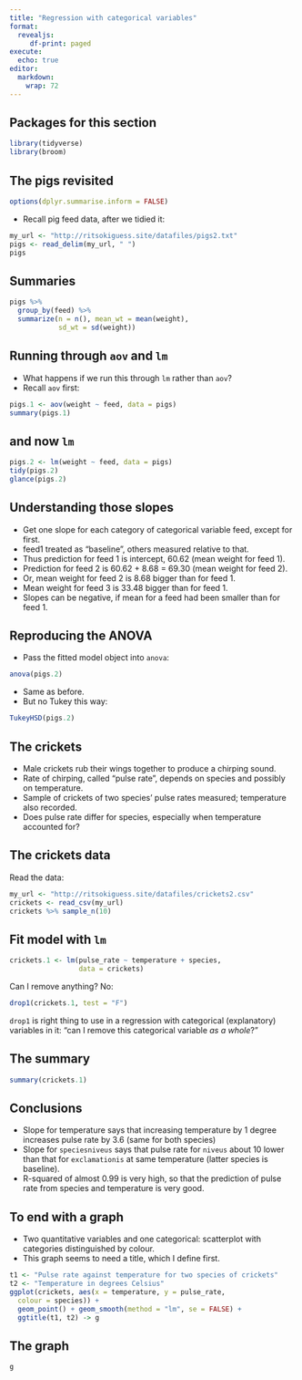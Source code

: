 ```yaml
---
title: "Regression with categorical variables"
format: 
  revealjs:
     df-print: paged
execute:
  echo: true
editor: 
  markdown: 
    wrap: 72
---
```



## Packages for this section

```r
library(tidyverse)
library(broom)
```


## The pigs revisited

```r
options(dplyr.summarise.inform = FALSE)
```

- Recall pig feed data, after we tidied it: 

```r
my_url <- "http://ritsokiguess.site/datafiles/pigs2.txt"
pigs <- read_delim(my_url, " ")
pigs 
```

## Summaries

```r
pigs %>%
  group_by(feed) %>%
  summarize(n = n(), mean_wt = mean(weight), 
            sd_wt = sd(weight))
```

## Running through `aov` and `lm`
- What happens if we run this through `lm` rather than `aov`? 
- Recall `aov` first: 

```r
pigs.1 <- aov(weight ~ feed, data = pigs)
summary(pigs.1)
```

## and now `lm`

\footnotesize
```r
pigs.2 <- lm(weight ~ feed, data = pigs)
tidy(pigs.2)
glance(pigs.2)
```
\normalsize

## Understanding those slopes {.scrollable}
- Get one slope for each category of categorical variable feed, except
for first.
- feed1 treated as “baseline”, others measured relative to that.
- Thus prediction for feed 1 is intercept, 60.62 (mean weight for feed 1).
- Prediction for feed 2 is 60.62 + 8.68 = 69.30 (mean weight for feed 2).
- Or, mean weight for feed 2 is 8.68 bigger than for feed 1.
- Mean weight for feed 3 is 33.48 bigger than for feed 1.
- Slopes can be negative, if mean for a feed had been smaller than for
feed 1.

## Reproducing the ANOVA
- Pass the fitted model object into `anova`:

\footnotesize
```r
anova(pigs.2)
```
\normalsize

- Same as before.
- But no Tukey this way:

\footnotesize
```r
TukeyHSD(pigs.2)
```
\normalsize

## The crickets
- Male crickets rub their wings together to produce a chirping sound.
- Rate of chirping, called “pulse rate”, depends on species and possibly
on temperature.
- Sample of crickets of two species’ pulse rates measured; temperature
also recorded.
- Does pulse rate differ for species, especially when temperature
accounted for?

## The crickets data
Read the data:

```r
my_url <- "http://ritsokiguess.site/datafiles/crickets2.csv"
crickets <- read_csv(my_url)
crickets %>% sample_n(10)
```

## Fit model with `lm` 

```r
crickets.1 <- lm(pulse_rate ~ temperature + species, 
                 data = crickets)
```

Can I remove anything? No:

```r
drop1(crickets.1, test = "F") 
```

`drop1` is right thing to use in a regression with categorical (explanatory) variables in it: "can I remove this categorical variable *as a whole*?"

## The summary 

```r
summary(crickets.1)
```

## Conclusions

 - Slope for temperature says that increasing temperature by 1 degree
increases pulse rate by 3.6 (same for both species)
- Slope for `speciesniveus` says that pulse rate for `niveus` about 10
lower than that for `exclamationis` at same temperature (latter species
is baseline).
- R-squared of almost 0.99 is very high, so that the prediction of pulse
rate from species and temperature is very good.

## To end with a graph

- Two quantitative variables and one categorical: scatterplot with categories distinguished by colour.
- This graph seems to need a title, which I define first. 


```r
t1 <- "Pulse rate against temperature for two species of crickets"
t2 <- "Temperature in degrees Celsius"
ggplot(crickets, aes(x = temperature, y = pulse_rate,
  colour = species)) +
  geom_point() + geom_smooth(method = "lm", se = FALSE) +
  ggtitle(t1, t2) -> g
```

## The graph

```r
g
```

